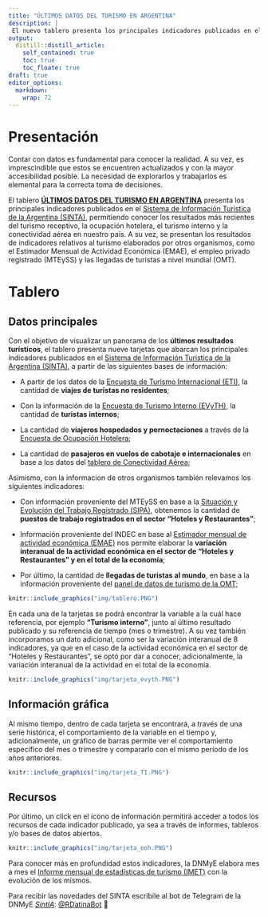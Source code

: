 ```yaml
---
title: "ÚLTIMOS DATOS DEL TURISMO EN ARGENTINA"
description: |
 El nuevo tablero presenta los principales indicadores publicados en el SINTA y, además, indicadores de otros organismos, que dan a conocer los resultados más recientes del turismo en Argentina y a nivel mundial.
output:
  distill::distill_article:
    self_contained: true
    toc: true
    toc_floate: true
draft: true    
editor_options: 
  markdown: 
    wrap: 72
---
```


# Presentación

Contar con datos es fundamental para conocer la realidad. A su vez, es imprescindible que estos se encuentren actualizados y con la mayor accesibilidad posible. La necesidad de explorarlos y trabajarlos es elemental para la correcta toma de decisiones. 

El tablero [**ÚLTIMOS DATOS DEL TURISMO EN ARGENTINA**](https://tableros.yvera.tur.ar/) presenta los principales indicadores publicados en el [Sistema de Información Turística de la Argentina (SINTA)](https://www.yvera.tur.ar/sinta/){target=”_blank”}, permitiendo conocer los resultados más recientes del turismo receptivo, la ocupación hotelera, el turismo interno y la conectividad aérea en nuestro país. A su vez, se presentan los resultados de indicadores relativos al turismo elaborados por otros organismos,  como el Estimador Mensual de Actividad Económica (EMAE), el empleo privado registrado (MTEySS) y las llegadas de turistas a nivel mundial (OMT).  


# Tablero

## Datos principales

Con el objetivo de visualizar un panorama de los **últimos resultados turísticos**, el tablero presenta nueve tarjetas que abarcan los principales indicadores publicados en el [Sistema de Información Turistica de la Argentina (SINTA)](https://www.yvera.tur.ar/sinta/), a partir de las siguientes bases de información:

-   A partir de los datos de la [Encuesta de Turismo Internacional (ETI)](https://tableros.yvera.tur.ar/internacional.html), la cantidad de **viajes de turistas no residentes**;

-   Con la información de la [Encuesta de Turismo Interno (EVyTH)](https://tableros.yvera.tur.ar/interno.html), la cantidad de **turistas internos**; 

-   La cantidad de **viajeros hospedados y pernoctaciones** a través de la [Encuesta de Ocupación Hotelera](https://tableros.yvera.tur.ar/eoh.html);

-   La cantidad de **pasajeros en vuelos de cabotaje e internacionales** en base a los datos del [tablero de Conectividad Aérea](https://tableros.yvera.tur.ar/conectividad/);

Asimismo, con la informacion de otros organismos también relevamos los siguientes indicadores: 

-   Con información proveniente del MTEySS en base a la [Situación y Evolución del Trabajo Registrado (SIPA)](https://www.argentina.gob.ar/trabajo/estadisticas), obtenemos la cantidad de **puestos de trabajo registrados en el sector "Hoteles y Restaurantes"**;

-   Información proveniente del INDEC en base al [Estimador mensual de actividad económica (EMAE)](https://www.indec.gob.ar/indec/web/Nivel4-Tema-3-9-48) nos permite elaborar la **variación interanual de la actividad económica en el sector de "Hoteles y Restaurantes" y en el total de la economía**;

-   Por último, la cantidad de **llegadas de turistas al mundo**, en base a la información proveniente del [panel de datos de turismo de la OMT](https://www.unwto.org/tourism-data/global-and-regional-tourism-performance);


```r
knitr::include_graphics("img/tablero.PNG")
```


En cada una de la tarjetas se podrá encontrar la variable a la cuál hace referencia, por ejemplo **"Turismo interno"**, junto al último resultado publicado y su referencia de tiempo (mes o trimestre). A su vez también incorporamos un dato adicional, como ser la variación interanual de 8 indicadores, ya que en el caso de la actividad económica en el sector de "Hoteles y Restaurantes", se optó por dar a conocer, adicionalmente, la variación interanual de la actividad en el total de la economía.

```r
knitr::include_graphics("img/tarjeta_evyth.PNG")
```



## Información gráfica

Al mismo tiempo, dentro de cada tarjeta se encontrará, a través de una serie histórica, el comportamiento de la variable en el tiempo y, adicionalmente, un gráfico de barras permite ver el comportamiento específico del mes o trimestre y compararlo con el mismo período de los años anteriores.

```r
knitr::include_graphics("img/tarjeta_TI.PNG")
```

## Recursos

Por último, un click en el ícono de información permitirá acceder a todos los recursos de cada indicador publicado, ya sea a través de informes, tableros y/o bases de datos abiertos. 


```r
knitr::include_graphics("img/tarjeta_eoh.PNG")
```

Para conocer más en profundidad estos indicadores, la DNMyE elabora mes a mes el [Informe mensual de estadísticas de turismo (IMET)](https://biblioteca.yvera.tur.ar/coyuntura.html){target=”_blank”} con la evolución de los mismos.





::: {.infobox}
Para recibir las novedades del SINTA escribíle al bot de Telegram de la DNMyE <a href='https://bitacora.yvera.tur.ar/posts/2022-09-08-sintia/' target='_blank'>*SintIA*</a>: <a href='https://t.me/RDatinaBot' target='_blank'>@RDatinaBot</a> 🤖
:::
   